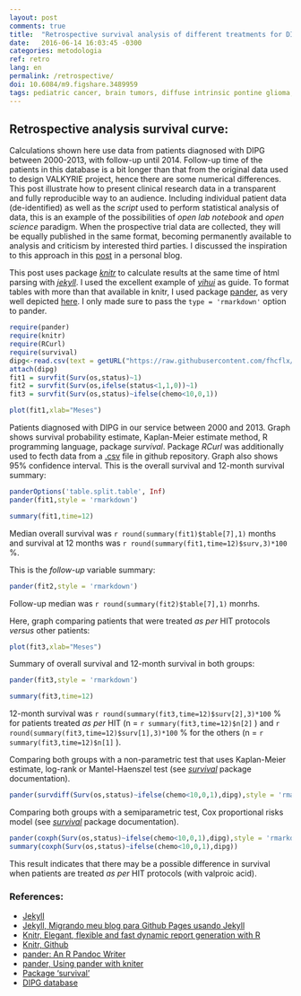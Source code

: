 ---
layout: post
comments: true
title:  "Retrospective survival analysis of different treatments for DIPG"
date:   2016-06-14 16:03:45 -0300
categories: metodologia
ref: retro
lang: en
permalink: /retrospective/
doi: 10.6084/m9.figshare.3489959
tags: pediatric cancer, brain tumors, diffuse intrinsic pontine glioma, clinical trial, retrospective analysis, open science, jekyll, knitr
---

## Retrospective analysis survival curve:

Calculations shown here use data from patients diagnosed with DIPG between 2000-2013, with follow-up until 2014. Follow-up time of the patients in this database is a bit longer than that from the original data used to design VALKYRIE project, hence there are some numerical differences. This post illustrate how to present clinical research data in a transparent and fully reproducible way to an audience.   Including individual patient data (de-identified) as well as the _script_ used to perform statistical analysis of data, this is an example of the possibilities of _open lab notebook_ and _open science_ paradigm. When the prospective trial data are collected, they will be equally published in the same format, becoming permanently available to analysis and criticism by interested third parties. I discussed the inspiration to this approach in this [post][jekyll-migrando] in a personal blog.

This post uses package [_knitr_][knitr] to calculate results at the same time of html parsing with [_jekyll_][jekyll].
I used the excellent example of [_yihui_][yihui] as guide. To format tables with more than that available in knitr, I used package [pander][pander], as very well depicted [here][pander-knitr]. I only made sure to pass the ```type = 'rmarkdown' ``` option to pander.

```{r warning=F, message=F}
require(pander)  
require(knitr)
require(RCurl)
require(survival)
dipg<-read.csv(text = getURL("https://raw.githubusercontent.com/fhcflx/valkyrie/gh-pages/_data/dipg.csv"))
attach(dipg)  
fit1 = survfit(Surv(os,status)~1)  
fit2 = survfit(Surv(os,ifelse(status<1,1,0))~1)  
fit3 = survfit(Surv(os,status)~ifelse(chemo<10,0,1))  
```

```{r Sobrevida, fig.path='figure/source/retrospectiva/', fig.height=10, fig.width=12, fig.cap='Survival of patients with DIPG'}
plot(fit1,xlab="Meses")
```

Patients diagnosed with DIPG in our service between 2000 and 2013. Graph shows survival probability estimate, Kaplan-Meier estimate method, R programming language, package *survival*. Package *RCurl* was additionally used to fecth data from a [.csv][csv] file in github repository. Graph also shows 95% confidence interval.
This is the overall survival and 12-month survival summary:


```{r echo=F}
panderOptions('table.split.table', Inf)
pander(fit1,style = 'rmarkdown')
```

```{r echo=F}
summary(fit1,time=12)
```

Median overall survival was `r round(summary(fit1)$table[7],1)` months and survival at 12 months was `r round(summary(fit1,time=12)$surv,3)*100` %.

This is the _follow-up_ variable summary:


```{r echo=F}
pander(fit2,style = 'rmarkdown')
```

Follow-up median was `r round(summary(fit2)$table[7],1)` monrhs.

Here, graph comparing patients that were treated _as per_ HIT protocols _versus_ other patients:


```{r Sobrevida2, fig.path='figure/source/retrospectiva/', fig.height=10, fig.width=12, fig.cap='Sobrevida de pacientes com DIPG, divididos por tratamento'}
plot(fit3,xlab="Meses")
```

Summary of overall survival and 12-month survival in both groups:

```{r echo=F}
pander(fit3,style = 'rmarkdown')
```
```{r echo=F}
summary(fit3,time=12)
```

12-month survival was `r round(summary(fit3,time=12)$surv[2],3)*100` % for patients treated _as per_ HIT (n = `r summary(fit3,time=12)$n[2]` ) and `r round(summary(fit3,time=12)$surv[1],3)*100` % for the others (n = `r summary(fit3,time=12)$n[1]` ).

Comparing both groups with a non-parametric test that uses Kaplan-Meier estimate, log-rank or Mantel-Haenszel test (see [_survival_][survival] package documentation).

```{r echo=F}
pander(survdiff(Surv(os,status)~ifelse(chemo<10,0,1),dipg),style = 'rmarkdown')
```

Comparing both groups with a semiparametric test, Cox proportional risks model (see [_survival_][survival] package documentation).

```{r echo=F}
pander(coxph(Surv(os,status)~ifelse(chemo<10,0,1),dipg),style = 'rmarkdown')
summary(coxph(Surv(os,status)~ifelse(chemo<10,0,1),dipg))
```

This result indicates that there may be a possible difference in survival when patients are treated _as per_ HIT protocols (with valproic acid).

### References:

- [Jekyll][jekyll]
- [Jekyll, Migrando meu blog para Github Pages usando Jekyll][jekyll-migrando]
- [Knitr, Elegant, flexible and fast dynamic report generation with R][knitr]
- [Knitr, Github][yihui]
- [pander: An R Pandoc Writer][pander]
- [pander, Using pander with kniter][pander-knitr]
- [Package 'survival'][survival]
- [DIPG database][csv]

[jekyll]: https://jekyllrb.com
[jekyll-migrando]: /pharmakon/jekyll/update/2016/05/01/Migrando-meu-blog-para-Github-Pages-usando-Jekyll.html
[knitr]: http://yihui.name/knitr/
[yihui]: https://github.com/yihui/knitr
[pander]: http://rapporter.github.io/pander/
[pander-knitr]: http://rapporter.github.io/pander/knitr.html
[survival]: https://cran.r-project.org/web/packages/survival/survival.pdf
[csv]:https://github.com/fhcflx/valkyrie/blob/master/data/
